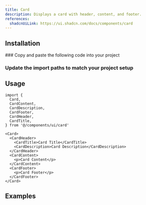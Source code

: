 ```yaml
---
title: Card
description: Displays a card with header, content, and footer.
references:
  shadcnUiLink: https://ui.shadcn.com/docs/components/card
---
```


<ComponentPreview name="card" withRecipe />

## Installation

<Steps>
### Copy and paste the following code into your project

<ComponentSource name="card" />

### Update the import paths to match your project setup

</Steps>

## Usage

```tsx
import {
  Card,
  CardContent,
  CardDescription,
  CardFooter,
  CardHeader,
  CardTitle,
} from '@/components/ui/card'
```

```tsx
<Card>
  <CardHeader>
    <CardTitle>Card Title</CardTitle>
    <CardDescription>Card Description</CardDescription>
  </CardHeader>
  <CardContent>
    <p>Card Content</p>
  </CardContent>
  <CardFooter>
    <p>Card Footer</p>
  </CardFooter>
</Card>
```

## Examples

<ComponentPreview name="card" type="example" />
